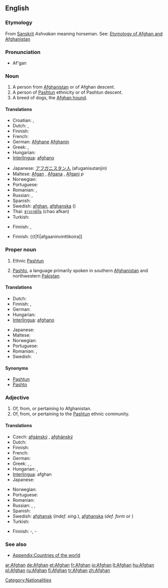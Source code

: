{{see|afghan}}
==English==

===Etymology===
{{wikipedia}}

From  [[Sanskrit]] ''Ashvakan'' meaning horseman. See: [[w:List of country name etymologies|Etymology of Afghan and Afghanistan]]

===Pronunciation===
* Af'gan

===Noun===
{{en-noun}}

# A person from [[Afghanistan]] or of Afghan descent.
# A person of [[Pashtun]] ethnicity or of Pashtun descent. 
# A breed of dogs, the [[Afghan hound]].

====Translations====
{{trans-top|person from Afghanistan}}
* Croatian: {{t-|hr|Afganistanac|m}}, {{t-|hr|Afganistanka|f}}
* Dutch: {{t-|nl|Afghaan|m}}, {{t-|nl|Afghaanse|f}}
* Finnish: {{t|fi|afganistanilainen}}
* French: {{t+|fr|Afghan}}
* German: [[Afghane]] {{m}} [[Afghanin]] {{f}}
* Greek: {{t-|el|Αφγανός|m|sc=Grek}}, {{t-|el|Αφγανή|f|sc=Grek}}
* Hungarian: {{t-|hu|afgán}}
* [[Interlingua]]: [[afghano]]
{{trans-mid}}
* Japanese: [[アフガニスタン人]] (afuganisutanjin)
* Maltese: [[Afgan]] {{m}}, [[Afgana]] {{f}}, [[Afgani]] ''p''
* Norwegian: {{t+|no|afghaner|m}}
* Portuguese: {{t-|pt|afegão}}
* Romanian: {{t-|ro|afgan|m}}, {{t-|ro|afgană|f}}
* Russian: {{t-|ru|афганец|m|sc=Cyrl}}, {{t-|ru|афганка|f|sc=Cyrl}}
* Spanish: {{t+|es|afgano}}
* Swedish: [[afghan]], [[afghanska]] ({{f}})
* Thai: [[ชาวอาฟกัน]] (chao afkan)
* Turkish: {{t-|tr|afgan}}
{{trans-bottom}}

{{trans-top|person of Pashtun ethnicity}}
* Finnish: {{t|fi|pataani}}, {{t|fi|afgaani}}
{{trans-mid}}
{{trans-bottom}}

{{trans-top|Afghan hound}}
* Finnish: {{t|fi|afgaaninvinttikoira]]
{{trans-mid}}
{{trans-bottom}}

===Proper noun===
{{en-proper noun}}
# {{rfd-redundant|included in noun}} Ethnic [[Pashtun]]
# [[Pashto]], a language primarily spoken in southern [[Afghanistan]] and northwestern [[Pakistan]].

====Translations====
{{trans-top|Pashto language}}
* Dutch: {{t-|nl|Afghaans}}
* Finnish: {{t|fi|paštu}}, {{t|fi|afgaani}}
* German: {{t-|de|Afghanisch}}
* Hungarian: {{t-|hu|afgán}}
* [[Interlingua]]: [[afghano]]
{{trans-mid}}
* Japanese: {{t-|ja|アフガニスタン語|tr=afuganisutango|sc=Jpan}}
* Maltese: {{t-|mt|L-Afgan|xs=Maltese}}
* Norwegian: {{t+|no|afghansk}}
* Portuguese: {{t-|pt|afegão}}
* Romanian: {{t-|ro|afgană|f}}, {{t-|ro|limba afgană}}
* Swedish: {{t-|sv|afghanska}}
{{trans-bottom}}

====Synonyms====
* [[Pashtun]]
* [[Pashto]]

===Adjective===
{{en-adj|-}}

# Of, from, or pertaining to Afghanistan.
# Of, from, or pertaining to the [[Pashtun]] ethnic community.

====Translations====
{{trans-top|pertaining to Afghanistan}}
* Czech: [[afgánský]] {{m}}, [[afghánský]] {{m}}
* Dutch: {{t-|nl|Afghaans}}
* Finnish: {{t|fi|afganistanilainen}}
* French: {{t+|fr|afghan}}
* German: {{t-|de|afghanisch}}
* Greek: {{t-|el|αφγανικός|m|sc=Grek}}, {{t-|el|αφγανική|f|sc=Grek}}, {{t-|el|αφγανικό|n|sc=Grek}}
* Hungarian: {{t-|hu|afgán}}, {{t-|hu|afganisztáni}}
* [[Interlingua]]: afghan
* Japanese: {{t-|ja|アフガニスタンの|tr=afuganisutan no|sc=Jpan}}
{{trans-mid}}
* Norwegian: {{t+|no|afghansk}}
* Portuguese: {{t-|pt|afegão}}
* Romanian: {{t-|ro|afgan}}
* Russian: {{t-|ru|афганский|m|sc=Cyrl}}, {{t-|ru|афганская|f|sc=Cyrl}}, {{t-|ru|афганское|n|sc=Cyrl}}
* Spanish: {{t+|es|afgano}}
* Swedish: [[afghansk]] (''indef. sing.''), [[afghanska]] (''def. form'' or  {{p}})
* Turkish: {{t-|tr|afgan}}
{{trans-bottom}}

{{trans-top|pertaining to Pashtun}}
* Finnish: {{t|fi|pataani}}-, {{t|fi|afgaani}}-
{{trans-mid}}
{{trans-bottom}}

===See also===
* [[Appendix:Countries of the world]]

[[Category:Nationalities]]

[[ar:Afghan]]
[[de:Afghan]]
[[et:Afghan]]
[[fr:Afghan]]
[[io:Afghan]]
[[lt:Afghan]]
[[hu:Afghan]]
[[pl:Afghan]]
[[ru:Afghan]]
[[fi:Afghan]]
[[tr:Afghan]]
[[zh:Afghan]]